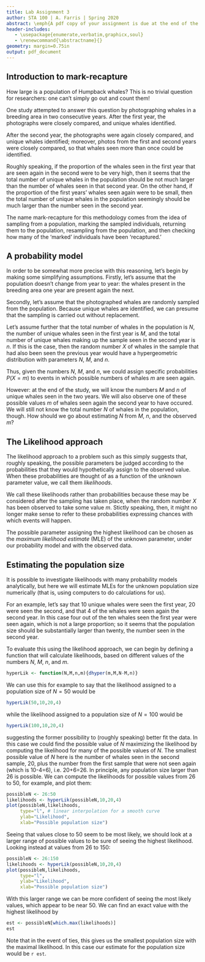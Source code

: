```yaml
---
title: Lab Assignment 3
author: STA 100 | A. Farris | Spring 2020
abstract: \emph{A pdf copy of your assignment is due at the end of the day (11:59pm PT) Monday, May 4. Submission of the pdf will be through Canvas. Please put in the effort to make it look reasonably professional -- you're encouraged to use R Markdown. Note that specific tasks for you are \hl{highlighted}. You are free to work in groups, but you must submit your own writeup, and run your own code.}
header-includes:
   - \usepackage{enumerate,verbatim,graphicx,soul}
   - \renewcommand{\abstractname}{}
geometry: margin=0.75in
output: pdf_document
---
```


## Introduction to mark-recapture

How large is a population of Humpback whales? This is no trivial question for researchers: one can't simply go out and count them!

One study attempted to answer this question by photographing whales in a breeding area in two consecutive years. After the first year, the photographs were closely compared, and unique whales identified. 

After the second year, the photographs were again closely compared, and unique whales identified; moreover, photos from the first and second years were closely compared, so that whales seen more than once could be identified. 

Roughly speaking, if the proportion of the whales seen in the first year that are seen again in the second were to be very high, then it seems that the total number of unique whales in the population should be not much larger than the number of whales seen in that second year. On the other hand, if the proportion of the first years' whales seen again were to be small, then the total number of unique whales in the population seemingly should be much larger than the number seen in the second year. 

The name mark-recapture for this methodology comes from the idea of sampling from a population, marking the sampled individuals, returning them to the population, resampling from the population, and then checking how many of the 'marked' individuals have been 'recaptured.'


## A probability model

In order to be somewhat more precise with this reasoning, let's begin by making some simplifying assumptions. Firstly, let's assume that the population doesn't change from year to year: the whales present in the breeding area one year are present again the next.

Secondly, let's assume that the photographed whales are randomly sampled from the population. Because unique whales are identified, we can presume that the sampling is carried out without replacement.

Let's assume further that the total number of whales in the population is $N$, the number of unique whales seen in the first year is $M$, and the total number of unique whales making up the sample seen in the second year is $n$. If this is the case, then the random number $X$ of whales in the sample that had also been seen the previous year would have a hypergeometric distribution with parameters $N$, $M$, and $n$. 

Thus, given the numbers $N$, $M$, and $n$, we could assign specific probabilities $P(X=m)$ to events in which possible numbers of whales $m$ are seen again.

However: at the end of the study, we will know the numbers $M$ and $n$ of unique whales seen in the two years. We will also observe one of these possible values $m$ of whales seen again the second year to have occured. We will still not know the total number $N$ of whales in the population, though. How should we go about estimating $N$ from $M$, $n$, and the observed $m$?

## The Likelihood approach

The likelihood approach to a problem such as this simply suggests that, roughly speaking, the possible parameters be judged according to the probabilities that they would hypothetically assign to the observed value. When these probabilities are thought of as a function of the unknown parameter value, we call them *likelihoods*. 

We call these likelihoods rather than probabilities because these may be considered after the sampling has taken place, when the random number $X$ has been observed to take some value $m$. Stictly speaking, then, it might no longer make sense to refer to these probabilities expressing chances with which events will happen.

The possible parameter assigning the highest likelihood can be chosen as the *maximum likelihood estimate* (MLE) of the unknown parameter, under our probability model and with the observed data.

## Estimating the population size

It is possible to investigate likelihoods with many probability models analytically, but here we will estimate MLEs for the unknown population size numerically (that is, using computers to do calculations for us). 


For an example, let's say that 10 unique whales were seen the first year, 20 were seen the second, and that 4 of the whales were seen again the second year. In this case four out of the ten whales seen the first year were seen again, which is not a large proportion; so it seems that the population size should be substantially larger than twenty, the number seen in the second year.

To evaluate this using the likelihood approach, we can begin by defining a function \verb+hyperLik+ that will calculate likelihoods, based on different values of the numbers $N$, $M$, $n$, and $m$.

```r
hyperLik <- function(N,M,n,m){dhyper(m,M,N-M,n)}
```

We can use this for example to say that the likelihood assigned to a population size of $N=50$ would be 

```r
hyperLik(50,10,20,4)
```

while the likelihood assigned to a population size of $N=100$ would be 

```r
hyperLik(100,10,20,4)
```

suggesting the former possibility to (roughly speaking) better fit the data. In this case we could find the possible value of $N$ maximizing the likelihood by computing the likelihood for many of the possible values of $N$. The smallest possible value of $N$ here is the number of whales seen in the second sample, 20, plus the number from the first sample that were not seen again (which is 10-4=6), i.e. 20+6=26. In principle, any population size larger than 26 is possible. We can compute the likelihoods for possible values from 26 to 50, for example, and plot them: 

```r
possibleN <- 26:50
likelihoods <- hyperLik(possibleN,10,20,4)
plot(possibleN,likelihoods,
     type="l", # linear interpolation for a smooth curve
     ylab="Likelihood",
     xlab="Possible population size")
```

Seeing that values close to 50 seem to be most likely, we should look at a larger range of possible values to be sure of seeing the highest likelihood. Looking instead at values from 26 to 150:

```r
possibleN <- 26:150
likelihoods <- hyperLik(possibleN,10,20,4)
plot(possibleN,likelihoods,
     type="l", 
     ylab="Likelihood",
     xlab="Possible population size")
```

With this larger range we can be more confident of seeing the most likely values, which appear to be near 50. We can find an exact value with the highest likelihood by

```r
est <- possibleN[which.max(likelihoods)]
est
```

Note that in the event of ties, this gives us the smallest population size with the maximal likelihood. In this case our estimate for the population size would be `r est`.



\hl{Using photos, researchers identified 1,377 and 1,467 individual whales in a breeding area during the first and second years of their study, respectively. Of those that they identified in the second year, 316 had been seen the previous year as well. Is the proportion of the whales seen in the first year that are seen again in the second large? What does this indicate about the size of the population relative to the size of the sample in the second year? Plot the likelihoods for possible values of the population size. What would you estimate the population size to be?}




\hl{In a separate study, researchers captured and tagged 16 grizzly bears. After the tagging, wildlife cameras in the area saw 11 different bears, of which 8 were tagged. Is the proportion of tagged bears that were seen by the cameras large? What does this indicate about the size of the population relative to the size of the sample seen by the cameras? Plot the likelihoods for possible values of the population size. What would you estimate the population size to be?}

\clearpage


\subsection*{Appendix: R Script}

```r
```

